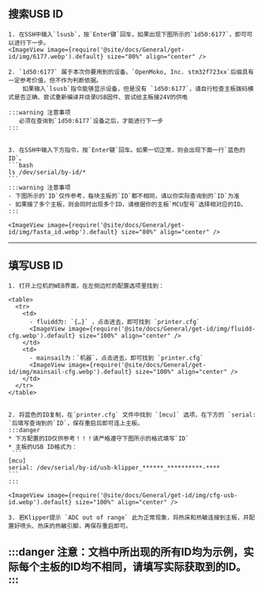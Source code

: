 
## 搜索USB ID
    1. 在SSH中输入`lsusb`，按`Enter键`回车，如果出现下图所示的`1d50:6177`，即可可以进行下一步。
    <ImageView image={require('@site/docs/General/get-id/img/6177.webp').default} size="80%" align="center" /> 

    2. `1d50:6177` 属于本次你要用到的设备。`OpenMoko, Inc. stm32f723xx`后缀具有一定参考价值，但不作为判断依据。  
        如果输入`lsusb`指令能够显示设备，但是没有 `1d50:6177`，请自行检查主板拨码模式是否正确、尝试重新编译并烧录USB固件、尝试给主板接24V的供电

    :::warning 注意事项
       必须在查询到`1d50:6177`设备之后，才能进行下一步
    :::


    3. 在SSH中输入下方指令，按`Enter键`回车。如果一切正常，则会出现下面一行`蓝色的ID`。
    ```bash
    ls /dev/serial/by-id/*
    ```
    :::warning 注意事项
    - 下图所示的`ID`仅作参考，每块主板的`ID`都不相同，请以你实际查询到的`ID`为准
    - 如果接了多个主板，则会同时出现多个ID，请根据你的主板`MCU型号`选择相对应的ID。
    :::

    <ImageView image={require('@site/docs/General/get-id/img/fasta_id.webp').default} size="80%" align="center" />
---


## 填写USB ID

    1. 打开上位机的WEB界面，在左侧边栏的配置选项里找到：

    <table>
      <tr>
        <td>
          - fluidd为: `{…}` ，点击进去，即可找到 `printer.cfg`
          <ImageView image={require('@site/docs/General/get-id/img/fluidd-cfg.webp').default} size="100%" align="center" />
        </td>
        <td>
          - mainsail为：`机器`，点击进去，即可找到 `printer.cfg`
          <ImageView image={require('@site/docs/General/get-id/img/mainsail-cfg.webp').default} size="100%" align="center" />
        </td>
      </tr>
    </table>


    2. 将蓝色的ID复制，在`printer.cfg` 文件中找到 `[mcu]` 选项，在下方的 `serial: `后填写查询到的`ID`，保存重启后即可连上主板。
    :::danger
    * 下方配置的ID仅供参考！！！请严格遵守下图所示的格式填写`ID`
    * 主板的USB ID格式为： 
     ```
    [mcu]  
    serial: /dev/serial/by-id/usb-klipper_******_**********-****
    ```
    :::

    <ImageView image={require('@site/docs/General/get-id/img/cfg-usb-id.webp').default} size="100%" align="center" />
    
    3. 若Klipper提示 `ADC out of range` 此为正常现象，将热床和热敏连接到主板，并配置好喷头、热床的热敏引脚，再保存重启即可。

:::danger
注意：文档中所出现的所有ID均为示例，实际每个主板的ID均不相同，请填写实际获取到的ID。
:::
---

